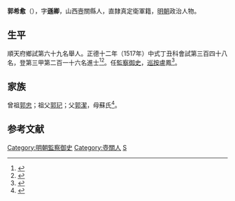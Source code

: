 {{明清人物信息框
| 姓名 = 郭希愈
| 原名 =
| 圖片名稱= 
| 圖片大小 =
| 圖片說明 = 
| 最高職務 =
| 國家 = 大明 
| 爵位 =
| 籍貫 = 山西壼關縣
| 族裔 = 
| 旗籍 = 
| 字號 = 
| 諡號 =
| 出生日期 = 生年不詳
| 出生地點 = <!---山西壼關縣--->
| 逝世日期 = 卒年不詳 
| 逝世地點 =
| 墓葬 =
| 配偶 = 
| 親屬 = 
| 出身 =
* 正德十二年丁丑科同進士出身
| 經歷 =
| 著作 =  
}}
'''郭希愈'''（{{bd|？||？|catIdx=}}），字'''遜卿'''，山西壼關縣人，直隸真定衛軍籍，[[明朝|明朝]]政治人物。

== 生平 ==
順天府鄉試第六十九名舉人。正德十二年（1517年）中式丁丑科會試第三百四十八名，登第三甲第二百一十六名進士<ref>{{Cite book|title=《皇明贡举考》卷五|last=（明）[[张朝瑞|张朝瑞]]|first=|publisher=《续修四库全书》史部第828册|year=|isbn=|location=|pages=}}</ref><ref>{{Cite book|title=贡举志五种 上|last=鲁小俊，江俊伟著|first=|publisher=武汉：武汉大学出版社|year=2009|isbn=978-7-307-07043-1|location=|pages=}}</ref>。任[[監察御史|監察御史]]，[[巡按|巡按]]盧鳳<ref>{{cite news|author=长治市地方志办公室|title=壶关县进士名录|url=http://www.dfz.changzhi.gov.cn/960rn.jsp?urltype=news.NewsContentUrl&wbnewsid=232184&wbtreeid=21514|accessdate=2013-08-14|newspaper=长治市地方志办公室|deadurl=yes|archiveurl=https://web.archive.org/web/20130818220212/http://www.dfz.changzhi.gov.cn/960rn.jsp?urltype=news.NewsContentUrl&wbnewsid=232184&wbtreeid=21514|archivedate=2013-08-18}}</ref>。

== 家族 ==
曾祖[[郭忠|郭忠]]；祖父[[郭玘|郭玘]]；父[[郭潔|郭潔]]，母蘇氏<ref>{{Cite book|title=天一阁藏明代科举录选刊 登科录 点校本|last=龚延明主编|first=|publisher=宁波出版社|year=2016|isbn=978-7-5526-2320-8|location=宁波|pages=|quote=《天一閣藏明代科舉錄選刊.登科錄》之《正德十二年丁丑科進士登科錄》}}</ref>。

==参考文献==
{{reflist}}

{{正德十二年丁丑科殿試金榜}}
{{左順門事件}}
[[Category:明朝監察御史|Category:明朝監察御史]]
[[Category:壺關人|Category:壺關人]]
[[Category:郭姓|S]]